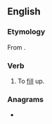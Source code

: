 ==English==

===Etymology===
From {{prefix|up|fill|lang=en}}.

===Verb===
{{en-verb}}

# {{lb|en|transitive|now chiefly|_|poetic}} To [[fill]] up.

===Anagrams===
* {{anagrams|en|fill-up|fillup}}